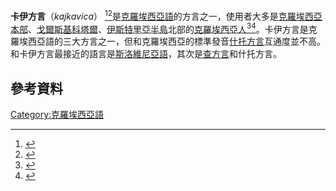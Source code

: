 {{Infobox language
|name=卡伊方言
|nativename={{lang|sh|''kajkavica'', ''kajkavština''}}
|pronunciation=
|states=[[克羅埃西亞|克羅埃西亞]]
|speakers=?
|date=
|ref=
|stand1=[[#Kajkavian_literary_language|Literary Kajkavian]]
|familycolor=印歐語系
|fam1=[[印欧语系|印欧语系]]
|fam2=[[波羅的-斯拉夫語族|波羅的-斯拉夫語族]]
|fam3=[[斯拉夫語族|斯拉夫語族]]
|fam4=[[南斯拉夫語支|南斯拉夫語支]]
|fam5=西南斯拉夫語支
|fam6=[[克羅埃西亞語|克羅埃西亞語]]
|map=Croatian dialects.PNG
|mapcaption=
|iso3=none
|lc1=kjv
|ld1=[[#Kajkavian_literary_language|Kajkavian literary language]]
|glotto=kayk1238
|glottorefname=Kaykavski
|notice=IPA
}}
<!--{{South Slavic languages sidebar}}-->

'''卡伊方言'''（''kajkavica''） <ref>{{cite web|title=Hrvatski jezični portal (1)|url=http://hjp.novi-liber.hr/index.php?show=search_by_id&id=el9hXxM%3D&keyword=kajkavski|accessdate=21 March 2015|archive-date=2020-05-29|archive-url=https://web.archive.org/web/20200529234518/http://hjp.novi-liber.hr/index.php?show=search_by_id&id=el9hXxM%3D&keyword=kajkavski|dead-url=no}}</ref><ref>{{cite web|title=Hrvatski jezični portal (2)|url=http://hjp.novi-liber.hr/index.php?show=search_by_id&id=el9hXxU%3D&keyword=kajkav%C5%A1tina|accessdate=21 March 2015|archive-date=2020-05-29|archive-url=https://web.archive.org/web/20200529234524/http://hjp.novi-liber.hr/index.php?show=search_by_id&id=el9hXxU%3D&keyword=kajkav%C5%A1tina|dead-url=no}}</ref>是[[克羅埃西亞語|克羅埃西亞語]]的方言之一，使用者大多是[[克羅埃西亞本部|克羅埃西亞本部]]、[[戈爾斯基科塔爾|戈爾斯基科塔爾]]、[[伊斯特里亞半島|伊斯特里亞半島]]北部的[[克羅埃西亞人|克羅埃西亞人]]<ref name="Mattheier1991">{{cite book|author=Klaus J. Mattheier|title=Sociolinguistica|url=http://books.google.com/books?id=4dccAQAAMAAJ|year=1991|publisher=M. Niemeyer|isbn=978-3-484-60368-4|access-date=2016-01-02|archive-date=2017-02-10|archive-url=https://web.archive.org/web/20170210194849/https://books.google.com/books?id=4dccAQAAMAAJ|dead-url=no}}</ref><ref name="EliassonJahr1997">{{cite book|author1=Stig Eliasson|author2=Ernst Håkon Jahr|title=Language and Its Ecology: Essays in Memory of Einar Haugen|url=http://books.google.com/books?id=YNDMzUXlSDkC&pg=PA29|date=1 January 1997|publisher=Walter de Gruyter|isbn=978-3-11-014688-2|pages=29–|access-date=2016-01-02|archive-date=2017-02-10|archive-url=https://web.archive.org/web/20170210194736/https://books.google.com/books?id=YNDMzUXlSDkC&pg=PA29|dead-url=no}}</ref>。卡伊方言是克羅埃西亞語的三大方言之一，但和克羅埃西亞的標準發音[[什托方言|什托方言]]互通度並不高。和卡伊方言最接近的語言是[[斯洛維尼亞語|斯洛維尼亞語]]，其次是[[查方言|查方言]]和什托方言。

==參考資料==
{{reflist}}

{{斯拉夫语族}}
[[Category:克羅埃西亞語|Category:克羅埃西亞語]]